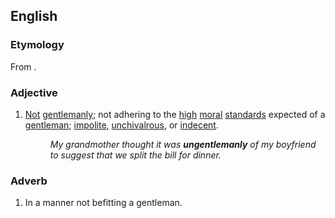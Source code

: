 ==English==

===Etymology===
From {{prefix|en|un|gentlemanly}}.

===Adjective===
{{en-adj}}

# [[not|Not]] [[gentlemanly]]; not adhering to the [[high]] [[moral]] [[standards]] expected of a [[gentleman]]; [[impolite]], [[unchivalrous]], or [[indecent]].
#: ''My grandmother thought it was '''ungentlemanly''' of my boyfriend to suggest that we split the bill for dinner.''

===Adverb===
{{en-adv}}

# In a manner not befitting a gentleman.